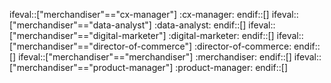 ifeval::["merchandiser"=="cx-manager"]
:cx-manager:
endif::[]
ifeval::["merchandiser"=="data-analyst"]
:data-analyst:
endif::[]
ifeval::["merchandiser"=="digital-marketer"]
:digital-marketer:
endif::[]
ifeval::["merchandiser"=="director-of-commerce"]
:director-of-commerce:
endif::[]
ifeval::["merchandiser"=="merchandiser"]
:merchandiser:
endif::[]
ifeval::["merchandiser"=="product-manager"]
:product-manager:
endif::[]

